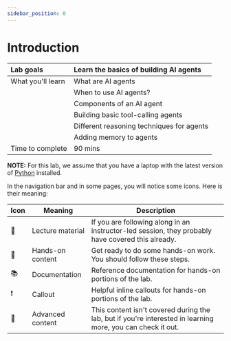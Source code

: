 ```yaml
---
sidebar_position: 0
---
```


# Introduction


|Lab goals|Learn the basics of building AI agents|
|:-|:-|
|What you'll learn|What are AI agents |
||When to use AI agents?|
||Components of an AI agent|
||Building basic tool-calling agents|
||Different reasoning techniques for agents|
||Adding memory to agents|
|Time to complete|90 mins|


**NOTE:** For this lab, we assume that you have a laptop with the latest version of [Python](https://www.python.org/downloads/) installed.


In the navigation bar and in some pages, you will notice some icons. Here is their meaning:

|Icon|Meaning| Description
|-|-|-|
|📘|Lecture material|If you are following along in an instructor-led session, they probably have covered this already.|
|👐|Hands-on content|Get ready to do some hands-on work. You should follow these steps.|
|📚|Documentation| Reference documentation for hands-on portions of the lab.|
|❗|Callout|Helpful inline callouts for hands-on portions of the lab.|
|🦸|Advanced content|This content isn't covered during the lab, but if you're interested in learning more, you can check it out.|